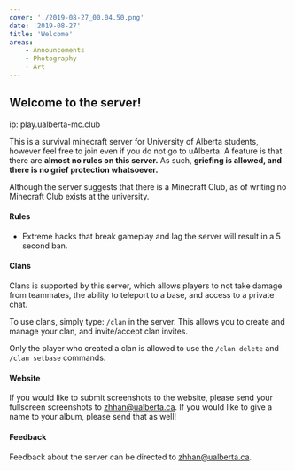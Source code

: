```yaml
---
cover: './2019-08-27_00.04.50.png'
date: '2019-08-27'
title: 'Welcome'
areas:
    - Announcements
    - Photography
    - Art
---
```


## Welcome to the server!

ip: play.ualberta-mc.club

This is a survival minecraft server for University of Alberta students, however feel free to join even if you do not go to uAlberta. A feature is that there are **almost no rules on this server.** As such, **griefing is allowed, and there is no grief protection whatsoever.**

Although the server suggests that there is a Minecraft Club, as of writing no Minecraft Club exists at the university.

#### Rules

-   Extreme hacks that break gameplay and lag the server will result in a 5 second ban.

#### Clans

Clans is supported by this server, which allows players to not take damage from teammates, the ability to teleport to a base, and access to a private chat.

To use clans, simply type: `/clan` in the server. This allows you to create and manage your clan, and invite/accept clan invites.

Only the player who created a clan is allowed to use the `/clan delete` and `/clan setbase` commands.

#### Website

If you would like to submit screenshots to the website, please send your fullscreen screenshots to zhhan@ualberta.ca. If you would like to give a name to your album, please send that as well!

#### Feedback

Feedback about the server can be directed to zhhan@ualberta.ca.
